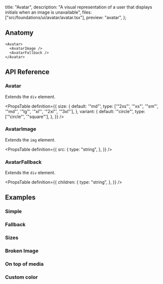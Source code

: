   title: "Avatar",
  description:
    "A visual representation of a user that displays initials when an image is unavailable",
  files: ["src/foundations/ui/avatar/avatar.tsx"],
  preview: "avatar",
};

## Anatomy

```tsx
<Avatar>
  <AvatarImage />
  <AvatarFallback />
</Avatar>
```

## API Reference

### Avatar

Extends the `div` element.

<PropsTable
  definition={{
    size: {
      default: '"md"',
      type: ['"2xs"', '"xs"', '"sm"', '"md"', '"lg"', '"xl"', '"2xl"', '"3xl"'],
    },
    variant: {
      default: '"circle"',
      type: ['"circle"', '"square"'],
    },
  }}
/>

### AvatarImage

Extends the `img` element.

<PropsTable
  definition={{
    src: {
      type: "string",
    },
  }}
/>

### AvatarFallback

Extends the `div` element.

<PropsTable
  definition={{
    children: {
      type: "string",
    },
  }}
/>

## Examples

### Simple

<Preview slug="avatar" />

### Fallback

<Preview slug="avatar-fallback" />

### Sizes

<Preview slug="avatar-sizes" />

### Broken Image

<Preview slug="avatar-broken-image" />

### On top of media

<Preview slug="avatar-on-top-of-media" />

### Custom color

<Preview slug="avatar-custom-color" />
